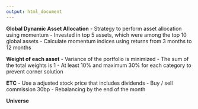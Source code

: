 ```yaml
---
output: html_document
---
```


**Global Dynamic Asset Allocation**
- Strategy to perform asset allocation using momentum
- Invested in top 5 assets, which were among the top 10 global assets
- Calculate momentum indices using returns from 3 months to 12 months

**Weight of each asset**
- Variance of the portfolio is minimized
- The sum of the total weights is 1
- At least 10% and maximum 30% for each category to prevent corner solution

**ETC**
- Use a adjusted stock price that includes dividends
- Buy / sell commission 30bp
- Rebalancing by the end of the month

**Universe**

